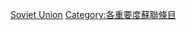 {{Emptycat}}
{{Articles by Importance|topic=蘇聯|project=蘇聯|format=toc}}

[[Category:不適用重要度条目|Soviet Union]]
[[Category:各重要度蘇聯條目‎|Category:各重要度蘇聯條目‎]]